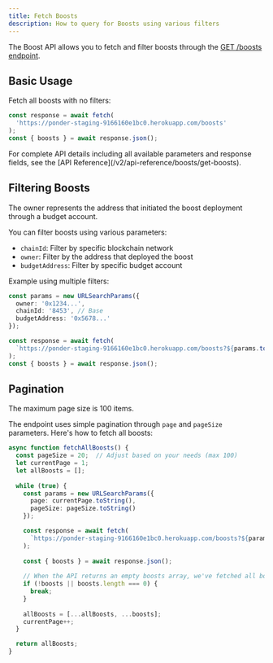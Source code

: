```yaml
---
title: Fetch Boosts
description: How to query for Boosts using various filters
---
```


The Boost API allows you to fetch and filter boosts through the [GET /boosts endpoint](/v2/api-reference/boosts/get-boosts).

## Basic Usage

Fetch all boosts with no filters:

```typescript
const response = await fetch(
  'https://ponder-staging-9166160e1bc0.herokuapp.com/boosts'
);
const { boosts } = await response.json();
```

<Tip>
  For complete API details including all available parameters and response fields, see the [API Reference](/v2/api-reference/boosts/get-boosts).
</Tip>


## Filtering Boosts

<Note>
  The owner represents the address that initiated the boost deployment through a budget account.
</Note>

You can filter boosts using various parameters:
- `chainId`: Filter by specific blockchain network
- `owner`: Filter by the address that deployed the boost
- `budgetAddress`: Filter by specific budget account

Example using multiple filters:

```typescript
const params = new URLSearchParams({
  owner: '0x1234...',
  chainId: '8453', // Base
  budgetAddress: '0x5678...'
});

const response = await fetch(
  `https://ponder-staging-9166160e1bc0.herokuapp.com/boosts?${params.toString()}`
);
const { boosts } = await response.json();
```

## Pagination

<Note>
  The maximum page size is 100 items.
</Note>

The endpoint uses simple pagination through `page` and `pageSize` parameters. Here's how to fetch all boosts:

```typescript
async function fetchAllBoosts() {
  const pageSize = 20;  // Adjust based on your needs (max 100)
  let currentPage = 1;
  let allBoosts = [];
  
  while (true) {
    const params = new URLSearchParams({
      page: currentPage.toString(),
      pageSize: pageSize.toString()
    });

    const response = await fetch(
      `https://ponder-staging-9166160e1bc0.herokuapp.com/boosts?${params.toString()}`
    );
    
    const { boosts } = await response.json();
    
    // When the API returns an empty boosts array, we've fetched all boosts
    if (!boosts || boosts.length === 0) {
      break;
    }
    
    allBoosts = [...allBoosts, ...boosts];
    currentPage++;
  }

  return allBoosts;
}
```
